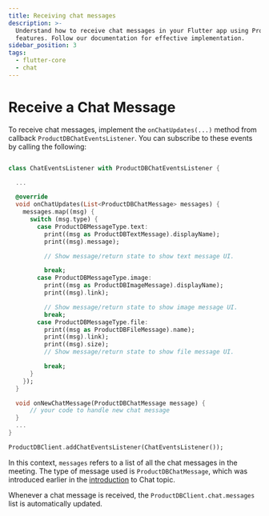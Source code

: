 ```yaml
---
title: Receiving chat messages
description: >-
  Understand how to receive chat messages in your Flutter app using ProductDB's
  features. Follow our documentation for effective implementation.
sidebar_position: 3
tags:
  - flutter-core
  - chat
---
```


# Receive a Chat Message

To receive chat messages, implement the `onChatUpdates(...)` method from callback `ProductDBChatEventsListener`. You can subscribe to these events by calling the following:

```dart

class ChatEventsListener with ProductDBChatEventsListener {

  ...

  @override
  void onChatUpdates(List<ProductDBChatMessage> messages) {
    messages.map((msg) {
      switch (msg.type) {
        case ProductDBMessageType.text:
          print((msg as ProductDBTextMessage).displayName);
          print((msg).message);

          // Show message/return state to show text message UI.

          break;
        case ProductDBMessageType.image:
          print((msg as ProductDBImageMessage).displayName);
          print((msg).link);

          // Show message/return state to show image message UI.
          break;
        case ProductDBMessageType.file:
          print((msg as ProductDBFileMessage).name);
          print((msg).link);
          print((msg).size);
          // Show message/return state to show file message UI.

          break;
      }
    });
  }

  void onNewChatMessage(ProductDBChatMessage message) {
      // your code to handle new chat message
  }
  ...
}
```

```dart
ProductDBClient.addChatEventsListener(ChatEventsListener());
```

In this context, `messages` refers to a list of all the chat messages in the meeting. The type of message used is `ProductDBChatMessage`, which was introduced earlier in the [introduction](./introduction.mdx) to Chat topic.

Whenever a chat message is received, the `ProductDBClient.chat.messages` list is automatically updated.

<head>
  <title>Flutter Core Receiving chat messages</title>
  <meta name="description" content="Understand how to receive chat messages in your Flutter app using ProductDB's features. Follow our documentation for effective implementation."/>
</head>
